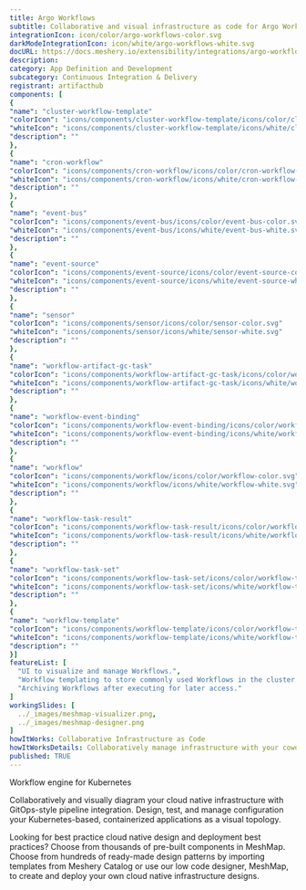 ```yaml
---
title: Argo Workflows
subtitle: Collaborative and visual infrastructure as code for Argo Workflows
integrationIcon: icon/color/argo-workflows-color.svg
darkModeIntegrationIcon: icon/white/argo-workflows-white.svg
docURL: https://docs.meshery.io/extensibility/integrations/argo-workflows
description: 
category: App Definition and Development
subcategory: Continuous Integration & Delivery
registrant: artifacthub
components: [
{
"name": "cluster-workflow-template"
"colorIcon": "icons/components/cluster-workflow-template/icons/color/cluster-workflow-template-color.svg"
"whiteIcon": "icons/components/cluster-workflow-template/icons/white/cluster-workflow-template-white.svg"
"description": ""
},
{
"name": "cron-workflow"
"colorIcon": "icons/components/cron-workflow/icons/color/cron-workflow-color.svg"
"whiteIcon": "icons/components/cron-workflow/icons/white/cron-workflow-white.svg"
"description": ""
},
{
"name": "event-bus"
"colorIcon": "icons/components/event-bus/icons/color/event-bus-color.svg"
"whiteIcon": "icons/components/event-bus/icons/white/event-bus-white.svg"
"description": ""
},
{
"name": "event-source"
"colorIcon": "icons/components/event-source/icons/color/event-source-color.svg"
"whiteIcon": "icons/components/event-source/icons/white/event-source-white.svg"
"description": ""
},
{
"name": "sensor"
"colorIcon": "icons/components/sensor/icons/color/sensor-color.svg"
"whiteIcon": "icons/components/sensor/icons/white/sensor-white.svg"
"description": ""
},
{
"name": "workflow-artifact-gc-task"
"colorIcon": "icons/components/workflow-artifact-gc-task/icons/color/workflow-artifact-gc-task-color.svg"
"whiteIcon": "icons/components/workflow-artifact-gc-task/icons/white/workflow-artifact-gc-task-white.svg"
"description": ""
},
{
"name": "workflow-event-binding"
"colorIcon": "icons/components/workflow-event-binding/icons/color/workflow-event-binding-color.svg"
"whiteIcon": "icons/components/workflow-event-binding/icons/white/workflow-event-binding-white.svg"
"description": ""
},
{
"name": "workflow"
"colorIcon": "icons/components/workflow/icons/color/workflow-color.svg"
"whiteIcon": "icons/components/workflow/icons/white/workflow-white.svg"
"description": ""
},
{
"name": "workflow-task-result"
"colorIcon": "icons/components/workflow-task-result/icons/color/workflow-task-result-color.svg"
"whiteIcon": "icons/components/workflow-task-result/icons/white/workflow-task-result-white.svg"
"description": ""
},
{
"name": "workflow-task-set"
"colorIcon": "icons/components/workflow-task-set/icons/color/workflow-task-set-color.svg"
"whiteIcon": "icons/components/workflow-task-set/icons/white/workflow-task-set-white.svg"
"description": ""
},
{
"name": "workflow-template"
"colorIcon": "icons/components/workflow-template/icons/color/workflow-template-color.svg"
"whiteIcon": "icons/components/workflow-template/icons/white/workflow-template-white.svg"
"description": ""
}]
featureList: [
  "UI to visualize and manage Workflows.",
  "Workflow templating to store commonly used Workflows in the cluster.",
  "Archiving Workflows after executing for later access."
]
workingSlides: [
  ../_images/meshmap-visualizer.png,
  ../_images/meshmap-designer.png
]
howItWorks: Collaborative Infrastructure as Code
howItWorksDetails: Collaboratively manage infrastructure with your coworkers synchronously sharing the same designs.
published: TRUE
---
```

<p>
Workflow engine for Kubernetes
</p>
<p>
    Collaboratively and visually diagram your cloud native infrastructure with GitOps-style pipeline integration. Design, test, and manage configuration your Kubernetes-based, containerized applications as a visual topology.
</p>
<p>
    Looking for best practice cloud native design and deployment best practices? Choose from thousands of pre-built components in MeshMap. Choose from hundreds of ready-made design patterns by importing templates from Meshery Catalog or use our low code designer, MeshMap, to create and deploy your own cloud native infrastructure designs.
</p>
